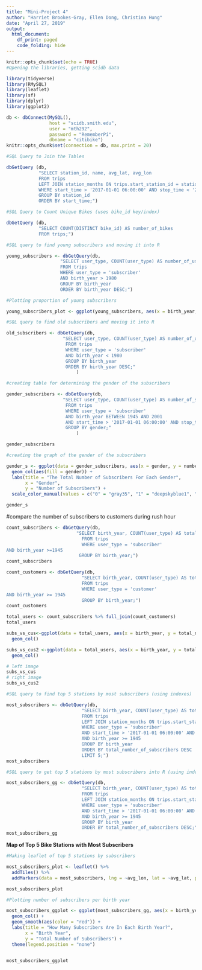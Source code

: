 ```yaml
---
title: "Mini-Project 4"
author: "Harriet Brookes-Gray, Ellen Dong, Christina Hung"
date: "April 27, 2019"
output: 
  html_document:
    df_print: paged
    code_folding: hide
---
```

```r
knitr::opts_chunk$set(echo = TRUE)
#Opening the libraries, getting scidb data

library(tidyverse)
library(RMySQL)
library(leaflet)
library(sf)
library(dplyr)
library(ggplot2)

db <- dbConnect(MySQL(), 
                host = "scidb.smith.edu", 
                user = "mth292", 
                password = "RememberPi", 
                dbname = "citibike")
knitr::opts_chunk$set(connection = db, max.print = 20)
```


```r
#SQL Query to Join the Tables

dbGetQuery (db,
            "SELECT station_id, name, avg_lat, avg_lon
            FROM trips 
            LEFT JOIN station_months ON trips.start_station_id = station_months.station_id
            WHERE start_time > '2017-01-01 06:00:00' AND stop_time < '2017-01-01 10:00:00'
            GROUP BY station_id
            ORDER BY start_time;")
```

```r
#SQL Query to Count Unique Bikes (uses bike_id key/index)

dbGetQuery (db,
            "SELECT COUNT(DISTINCT bike_id) AS number_of_bikes
            FROM trips;")
```

```r
#SQL query to find young subscribers and moving it into R

young_subscribers <- dbGetQuery(db, 
                    "SELECT user_type, COUNT(user_type) AS number_of_users, birth_year
                    FROM trips 
                    WHERE user_type = 'subscriber'
                    AND birth_year > 1980
                    GROUP BY birth_year
                    ORDER BY birth_year DESC;")
```

```r
#Plotting proportion of young subscribers

young_subscribers_plot <- ggplot(young_subscribers, aes(x = birth_year, y = number_of_users))
```

```r
#SQL query to find old subscribers and moving it into R

old_subscribers <- dbGetQuery(db,
                     "SELECT user_type, COUNT(user_type) AS number_of_users, birth_year
                      FROM trips 
                      WHERE user_type = 'subscriber'
                      AND birth_year < 1980
                      GROUP BY birth_year
                      ORDER BY birth_year DESC;"
                          )
```


```r
#creating table for determining the gender of the subscribers

gender_subscribers <- dbGetQuery(db,
                     "SELECT user_type, COUNT(user_type) AS number_of_subscribers, gender
                      FROM trips 
                      WHERE user_type = 'subscriber'
                      AND birth_year BETWEEN 1945 AND 2001
                      AND start_time > '2017-01-01 06:00:00' AND stop_time < '2017-01-01 10:00:00'
                      GROUP BY gender;"
                          ) 

gender_subscribers
```



```r
#creating the graph of the gender of the subscribers 

gender_s <- ggplot(data = gender_subscribers, aes(x = gender, y = number_of_subscribers)) + 
  geom_col(aes(fill = gender)) + 
  labs(title = "The Total Number of Subscribers For Each Gender", 
       x = "Gender", 
       y = "Number of Subscribers") +
  scale_color_manual(values = c("0" = "gray35", "1" = "deepskyblue1", "2" = "deeppink3"))

gender_s


```

#compare the number of subscribers to customers during rush hour 

```r
count_subscribers <- dbGetQuery(db, 
                          "SELECT birth_year, COUNT(user_type) AS total_number_of_subscribers    
                            FROM trips
                            WHERE user_type = 'subscriber'
AND birth_year >=1945
                           GROUP BY birth_year;")
count_subscribers
```

```r
count_customers <- dbGetQuery(db,
                            "SELECT birth_year, COUNT(user_type) AS total_number_of_customers
                            FROM trips
                            WHERE user_type = 'customer'
AND birth_year >= 1945
                            GROUP BY birth_year;")
count_customers

```

```r
total_users <- count_subscribers %>% full_join(count_customers)
total_users
```


```r
subs_vs_cus<-ggplot(data = total_users, aes(x = birth_year, y = total_number_of_customers)) +
  geom_col()

subs_vs_cus2 <-ggplot(data = total_users, aes(x = birth_year, y = total_number_of_subscribers)) +
  geom_col()

# left image
subs_vs_cus
# right image
subs_vs_cus2
```



```r
#SQL query to find top 5 stations by most subscribers (using indexes)

most_subscribers <- dbGetQuery(db,
                            "SELECT birth_year, COUNT(user_type) AS total_number_of_subscribers, start_station_id, station_months.name, start_time, trips.stop_time, station_id, avg_lat, avg_lon
                            FROM trips
                            LEFT JOIN station_months ON trips.start_station_id = station_months.station_id
                            WHERE user_type = 'subscriber'
                            AND start_time > '2017-01-01 06:00:00' AND stop_time < '2017-01-01 10:00:00'
                            AND birth_year >= 1945
                            GROUP BY birth_year
                            ORDER BY total_number_of_subscribers DESC
                            LIMIT 5;")
most_subscribers
```

```r
#SQL query to get top 5 stations by most subscribers into R (using indexes)

most_subscribers_gg <- dbGetQuery(db,
                            "SELECT birth_year, COUNT(user_type) AS total_number_of_subscribers, start_station_id, station_months.name, start_time, trips.stop_time, station_id, avg_lat, avg_lon
                            FROM trips
                            LEFT JOIN station_months ON trips.start_station_id = station_months.station_id
                            WHERE user_type = 'subscriber'
                            AND start_time > '2017-01-01 06:00:00' AND stop_time < '2017-01-01 10:00:00'
                            AND birth_year >= 1945
                            GROUP BY birth_year
                            ORDER BY total_number_of_subscribers DESC;")
most_subscribers_gg
```


**Map of Top 5 Bike Stations with Most Subscribers**
```r
#Making leaflet of top 5 stations by subscribers

most_subscribers_plot <- leaflet() %>%
  addTiles() %>%
  addMarkers(data = most_subscribers, lng = ~avg_lon, lat = ~avg_lat, popup = ~name)

most_subscribers_plot
```

```r
#Plotting number of subscribers per birth year

most_subscribers_ggplot <- ggplot(most_subscribers_gg, aes(x = birth_year, y = total_number_of_subscribers)) +
  geom_col() +
  geom_smooth(aes(color = "red")) + 
  labs(title = "How Many Subscribers Are In Each Birth Year?",
       x = "Birth Year",
       y = "Total Number of Subscribers") +
  theme(legend.position = "none")


most_subscribers_ggplot
```
